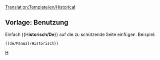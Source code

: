 <noinclude>[[Translation:Template/en/Historical]]</noinclude>{{de/Manual/Ambox| Typ   = Beschützt
| Text  = <strong>Notiz</strong><br>Dieser Artikel ist historisch und somit nicht bearbeitbar.
}}<includeonly>{{{1|}}}</includeonly><noinclude>

==Vorlage: Benutzung==
Einfach <nowiki>{{</nowiki>'''Historisch/De'''<nowiki>}}</nowiki> auf die zu schützende Seite einfügen. Beispiel:
<pre>{{de/Manual/Historisch}}</pre>

[[Category:de/Manual/Base Set/Message-Boxen|H]]</noinclude>